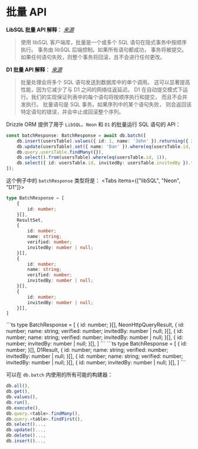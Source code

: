 
# 批量 API

**LibSQL 批量 API 解释**：
_[来源](https://docs.turso.tech/sdk/ts/reference#batch-transactions)_

> 使用 libSQL 客户端库，批量是一个或多个 SQL 语句在隐式事务中按顺序执行。 
事务由 libSQL 后端控制。如果所有语句都成功， 
事务将被提交。如果任何语句失败，则整个事务将回滚，且不会进行任何更改。

**D1 批量 API 解释**：
_[来源](https://developers.cloudflare.com/d1/platform/client-api/#batch-statements)_

> 批量处理会将多个 SQL 语句发送到数据库中的单个调用。 
这可以显著提高性能，因为它减少了与 D1 之间的网络往返延迟。 
D1 在自动提交模式下运行。我们的实现保证列表中的每个语句将按顺序执行和提交，
而且不会并发执行。
批量语句是 SQL 事务。如果序列中的某个语句失败， 
则会返回该特定语句的错误，并会中止或回滚整个序列。

Drizzle ORM 提供了用于 `LibSQL`、`Neon` 和 `D1` 的批量运行 SQL 语句的 API：
```ts
const batchResponse: BatchResponse = await db.batch([
	db.insert(usersTable).values({ id: 1, name: 'John' }).returning({ id: usersTable.id }),
	db.update(usersTable).set({ name: 'Dan' }).where(eq(usersTable.id, 1)),
	db.query.usersTable.findMany({}),
	db.select().from(usersTable).where(eq(usersTable.id, 1)),
	db.select({ id: usersTable.id, invitedBy: usersTable.invitedBy }).from(usersTable),
]);
```
这个例子中的 `batchResponse` 类型将是：
<Tabs items={["libSQL", "Neon", "D1"]}>
<Tab>
```ts
type BatchResponse = [
	{
		id: number;
	}[],
	ResultSet,
	{
		id: number;
		name: string;
		verified: number;
		invitedBy: number | null;
	}[],
	{
		id: number;
		name: string;
		verified: number;
		invitedBy: number | null;
	}[],
	{
		id: number;
		invitedBy: number | null;
	}[],
]
```
</Tab>
<Tab>
```ts
type BatchResponse = [
	{
		id: number;
	}[],
	NeonHttpQueryResult,
	{
		id: number;
		name: string;
		verified: number;
		invitedBy: number | null;
	}[],
	{
		id: number;
		name: string;
		verified: number;
		invitedBy: number | null;
	}[],
	{
		id: number;
		invitedBy: number | null;
	}[],
]
```
</Tab>
<Tab>
```ts
type BatchResponse = [
  {
    id: number;
  }[],
  D1Result,
  {
    id: number;
    name: string;
    verified: number;
    invitedBy: number | null;
  }[],
  {
    id: number;
    name: string;
    verified: number;
    invitedBy: number | null;
  }[],
  {
    id: number;
    invitedBy: number | null;
  }[],
]
```
</Tab>
</Tabs>

可以在 `db.batch` 内使用的所有可能的构建器：
```ts
db.all(),
db.get(),
db.values(),
db.run(),
db.execute(),
db.query.<table>.findMany(),
db.query.<table>.findFirst(),
db.select()...,
db.update()...,
db.delete()...,
db.insert()...,
```